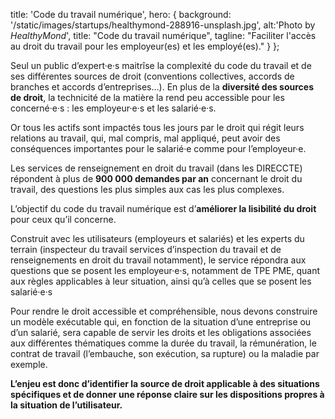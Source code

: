 
  title: 'Code du travail numérique',
  hero: {
    background: '/static/images/startups/healthymond-288916-unsplash.jpg',
    alt:'Photo by  _HealthyMond_',
    title: "Code du travail numérique",
    tagline: "Faciliter l'accès au droit du travail pour les employeur(es) et les employé(es)."
  }
};

<LayoutCDTN meta={meta}>

Seul un public d’expert·e·s maitrîse la complexité du code du travail et de ses différentes sources de droit (conventions collectives, accords de branches et accords d’entreprises…). En plus de la **diversité des sources de droit**, la technicité de la matière la rend peu accessible pour les concerné·e·s : les employeur·e·s et les salarié·e·s.

Or tous les actifs sont impactés tous les jours par le droit qui régit leurs relations au travail, qui, mal compris, mal appliqué, peut avoir des conséquences importantes pour le salarié·e comme pour l’employeur·e.

Les services de renseignement en droit du travail (dans les DIRECCTE) répondent à plus de **900 000 demandes par an** concernant le droit du travail, des questions les plus simples aux cas les plus complexes.

L’objectif du code du travail numérique est d’**améliorer la lisibilité du droit** pour ceux qu’il concerne.

Construit avec les utilisateurs (employeurs et salariés) et les experts du terrain (inspecteur du travail services d’inspection du travail et de renseignements en droit du travail notamment), le service répondra aux questions que se posent les employeur·e·s, notamment de TPE PME, quant aux règles applicables à leur situation, ainsi qu’à celles que se posent les salarié·e·s

Pour rendre le droit accessible et compréhensible, nous devons construire un modèle exécutable qui, en fonction de la situation d’une entreprise ou d’un salarié, sera capable de servir les droits et les obligations associées aux différentes thématiques comme la durée du travail, la rémunération, le contrat de travail (l’embauche, son exécution, sa rupture) ou la maladie par exemple.

**L’enjeu est donc d’identifier la source de droit applicable à des situations spécifiques et de donner une réponse claire sur les dispositions propres à la situation de l’utilisateur.**

</LayoutCDTN>




